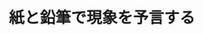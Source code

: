 ﻿---
title: "紙と鉛筆で現象を予言する"
category: "理学院"
vol: 83
interviewee: "村上 修一"
url: "http://www.stat.phys.titech.ac.jp/murakami/"
tags: ["物質","実験","電子","観測","エレクトロニクス"]
pdf: "83-3-murakami.pdf"
career: ""
pdfurl: "83-3-murakami/83-3-murakami.pdf"
preface: "現在（2015年1月当時）、スピンエレクトロニクスという分野の研究が活発に行なわれている。この分野の研究は、村上先生が電子のスピンホール効果を2003年に提唱し、この現象が実験的に観測されてからよりいっそう活発になった。本稿では、先生が提唱した電子のスピンホール効果と、現在先生が研究しているトポロジカル絶縁体という物質を取り上げる。"
---
